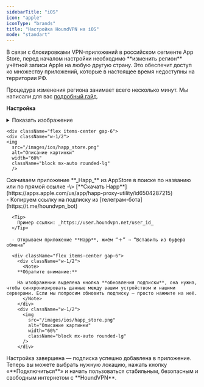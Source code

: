 ```yaml
---
sidebarTitle: "iOS"
icon: "apple"
iconType: "brands"
title: "Настройка HoundVPN на iOS"
mode: "standart"
---
```


<Note>
  В связи с блокировками VPN-приложений в российском сегменте App Store, перед началом настройки необходимо **изменить регион** учётной записи Apple на любую другую страну. Это обеспечит доступ ко множеству приложений, которые в настоящее время недоступны на территории РФ.

  Процедура изменения региона занимает всего несколько минут. Мы написали для вас [подробный гайд](https://houndvpn.net).
</Note>

**Настройка**

<Steps>
  <Step title="Установка приложения" iconType="regular">
    <details>
      <summary>Показать изображение</summary>

  ![Архитектурная схема](/images/ios/happ_store.png)

  > **Совет.** Можно здесь добавить пояснения или подписать основные блоки.
</details>


    

    <div className="flex items-center gap-6">
    <div className="w-1/2">
    <img
      src="/images/ios/happ_store.png"
      alt="Описание картинки"
      width="60%"
      className="block mx-auto rounded-lg"
      />
  </div>
  <div className="w-1/2">
    Скачиваем приложение **_Happ_** из AppStore в поиске по названию или по прямой ссылке -\> [**Cкачать Happ**](https://apps.apple.com/us/app/happ-proxy-utility/id6504287215)
  </div>
</div>
  </Step>
  <Step title="Добавление подписки">
      - Копируем ссылку на подписку из [телеграм-бота](https://t.me/houndvpn_bot)

      <Tip>
        Пример ссылки: _httрs://user.houndvpn.net/user_id_
      </Tip>

      - Открываем приложение **Happ**, жмём “＋” → “Вставить из буфера обмена”

      <div className="flex items-center gap-6">
        <div className="w-1/2">
          <Note>
        **Обратите внимание:**

        На изображении выделена кнопка **обновления подписки**, она нужна, чтобы синхронизировать данные между вашим устройством и нашими серверами. Если мы попросим обновить подписку — просто нажмите на неё.
          </Note>
        </div>
        <div className="w-1/2">
          <img
            src="/images/ios/happ_store.png"
            alt="Описание картинки"
            width="60%"
            className="block mx-auto rounded-lg"
          />
        </div>
  </div>
  </Step>

  <Step title="Готово">
    Настройка завершена — подписка успешно добавлена в приложение. Теперь вы можете выбрать нужную локацию, нажать кнопку «**Подключиться**» и начать пользоваться стабильным, безопасным и свободным интернетом с **HoundVPN**.
  </Step>
</Steps>